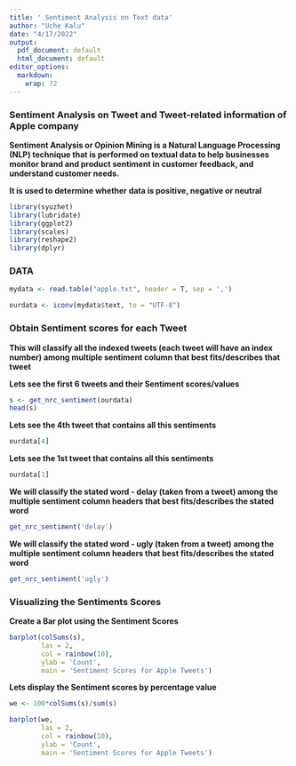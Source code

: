 ---
title: ' Sentiment Analysis on Text data'
author: "Uche Kalu"
date: "4/17/2022"
output:
  pdf_document: default
  html_document: default
editor_options:
  markdown:
    wrap: 72
---

### Sentiment Analysis on Tweet and Tweet-related information of Apple company

**Sentiment Analysis or Opinion Mining is a Natural Language Processing
(NLP) technique that is performed on textual data to help businesses
monitor brand and product sentiment in customer feedback, and understand
customer needs.**

**It is used to determine whether data is positive, negative or
neutral**

```{r include=FALSE}
library(syuzhet)         
library(lubridate)
library(ggplot2)
library(scales)
library(reshape2)
library(dplyr)
```

### DATA

```{r save, message=FALSE, warning=FALSE}
mydata <- read.table("apple.txt", header = T, sep = ',')

ourdata <- iconv(mydata$text, to = "UTF-8")
```

### Obtain Sentiment scores for each Tweet

**This will classify all the indexed tweets (each tweet will have an
index number) among multiple sentiment column that best fits/describes
that tweet**

**Lets see the first 6 tweets and their Sentiment scores/values**

```{r message=FALSE, warning=FALSE}
s <- get_nrc_sentiment(ourdata)   
head(s) 
```

**Lets see the 4th tweet that contains all this sentiments**

```{r}
ourdata[4]     

```

**Lets see the 1st tweet that contains all this sentiments**

```{r}
ourdata[1]
```

**We will classify the stated word - delay (taken from a tweet) among
the multiple sentiment column headers that best fits/describes the
stated word**

```{r}
get_nrc_sentiment('delay') 

```

**We will classify the stated word - ugly (taken from a tweet) among the
multiple sentiment column headers that best fits/describes the stated
word**

```{r}
get_nrc_sentiment('ugly')
```

### Visualizing the Sentiments Scores

**Create a Bar plot using the Sentiment Scores**

```{r fig.width=10}
barplot(colSums(s),
        las = 2,             
        col = rainbow(10),    
        ylab = 'Count',
        main = 'Sentiment Scores for Apple Tweets')
```

**Lets display the Sentiment scores by percentage value**

```{r fig.width=10}
we <- 100*colSums(s)/sum(s)   

barplot(we,   
        las = 2,             
        col = rainbow(10),    
        ylab = 'Count',
        main = 'Sentiment Scores for Apple Tweets')
```
